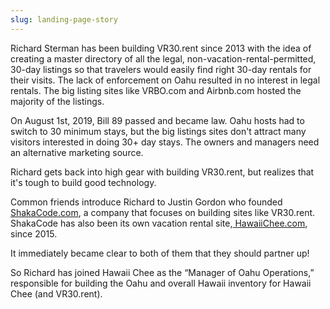 ```yaml
---
slug: landing-page-story
---
```


Richard Sterman has been building VR30.rent since 2013 with the idea of creating a master directory of all the legal, non-vacation-rental-permitted, 30-day listings so that travelers would easily find right 30-day rentals for their visits. The lack of enforcement on Oahu resulted in no interest in legal rentals. The big listing sites like VRBO.com and Airbnb.com hosted the majority of the listings.

On August 1st, 2019, Bill 89 passed and became law. Oahu hosts had to switch to 30 minimum stays, but the big listings sites don't attract many visitors interested in doing 30+ day stays. The owners and managers need an alternative marketing source.

Richard gets back into high gear with building VR30.rent, but realizes that it's tough to build good technology.

Common friends introduce Richard to Justin Gordon who founded <a href="https://www.shakacode.com" target="_blank">ShakaCode.com</a>, a company that focuses on building sites like VR30.rent. ShakaCode has also been its own vacation rental site,<a href="https://hawaiichee.com" target="_blank"> HawaiiChee.com</a>, since 2015.

It immediately became clear to both of them that they should partner up!

So Richard has joined Hawaii Chee as the “Manager of Oahu Operations,” responsible for building the Oahu and overall Hawaii inventory for Hawaii Chee (and VR30.rent).
